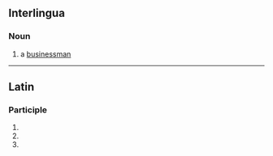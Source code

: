 ==Interlingua==

===Noun===
{{head|ia|nouns}}

# a [[businessman]]

----

==Latin==

===Participle===
{{la-part-form|negōtiante}}

# {{inflection of|la|negōtiāns||abl|m|s}}
# {{inflection of|la|negōtiāns||abl|f|s}}
# {{inflection of|la|negōtiāns||abl|n|s}}